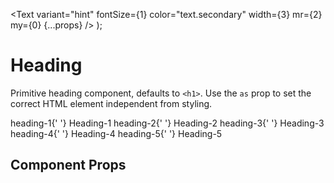 
<Meta title="Components/Heading" component={Heading} />

  <Text
    variant="hint"
    fontSize={1}
    color="text.secondary"
    width={3}
    mr={2}
    my={0}
    {...props}
  />
);

# Heading

Primitive heading component, defaults to `<h1>`. Use the `as` prop to set the correct HTML element independent from styling.

<Preview withToolbar>
  <Story name="heading">
    <Flex alignItems="baseline" mb={3}>
      <Variant>heading-1</Variant>{' '}
      <Heading variant="heading-1">Heading-1</Heading>
    </Flex>
    <Flex alignItems="baseline" mb={3}>
      <Variant>heading-2</Variant>{' '}
      <Heading variant="heading-2">Heading-2</Heading>
    </Flex>
    <Flex alignItems="baseline" mb={3}>
      <Variant>heading-3</Variant>{' '}
      <Heading variant="heading-3">Heading-3</Heading>
    </Flex>
    <Flex alignItems="baseline" mb={3}>
      <Variant>heading-4</Variant>{' '}
      <Heading variant="heading-4">Heading-4</Heading>
    </Flex>
    <Flex alignItems="baseline" mb={3}>
      <Variant>heading-5</Variant>{' '}
      <Heading variant="heading-5">Heading-5</Heading>
    </Flex>
  </Story>
</Preview>

## Component Props

<Props of={Heading} />
